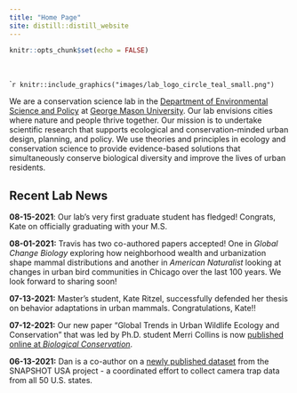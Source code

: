 ```yaml
---
title: "Home Page"
site: distill::distill_website
---
```


```r
knitr::opts_chunk$set(echo = FALSE)
```

<style>
d-title, d-byline {
  display: none
}
</style>

<br>

````r
knitr::include_graphics("images/lab_logo_circle_teal_small.png")
```

We are a conservation science lab in the [Department of Environmental Science and Policy](https://science.gmu.edu/academics/departments-units/environmental-science-policy) at [George Mason University](https://www2.gmu.edu/). Our lab envisions cities where nature and people thrive together. Our mission is to undertake scientific research that supports ecological and conservation-minded urban design, planning, and policy. We use theories and principles in ecology and conservation science to provide evidence-based solutions that simultaneously conserve biological diversity and improve the lives of urban residents.

<h2>Recent Lab News</h2>

**08-15-2021**: Our lab's very first graduate student has fledged! Congrats, Kate on officially graduating with your M.S.

**08-01-2021:** Travis has two co-authored papers accepted! One in *Global Change Biology* exploring how neighborhood wealth and urbanization shape mammal distributions and another in *American Naturalist* looking at changes in urban bird communities in Chicago over the last 100 years. We look forward to sharing soon!

**07-13-2021:** Master's student, Kate Ritzel, successfully defended her thesis on behavior adaptations in urban mammals. Congratulations, Kate!!

**07-12-2021:** Our new paper "Global Trends in Urban Wildlife Ecology and Conservation" that was led by Ph.D. student Merri Collins is now [published online at *Biological Conservation*](https://authors.elsevier.com/c/1dNnj1R~eL863).

**06-13-2021:** Dan is a co-author on a [newly published dataset](https://esajournals.onlinelibrary.wiley.com/doi/10.1002/ecy.3353) from the SNAPSHOT USA project - a coordinated effort to collect camera trap data from all 50 U.S. states.
